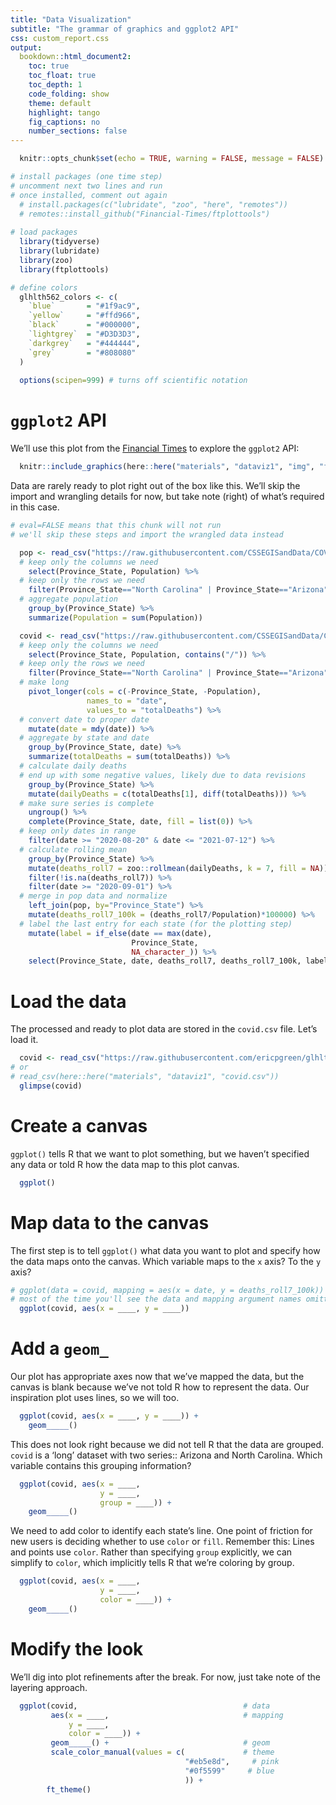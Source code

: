 ```yaml
---
title: "Data Visualization"
subtitle: "The grammar of graphics and ggplot2 API"
css: custom_report.css
output: 
  bookdown::html_document2:
    toc: true
    toc_float: true
    toc_depth: 1
    code_folding: show
    theme: default
    highlight: tango
    fig_captions: no
    number_sections: false
---
```


<!-- This is a comment in markdown. 

The top section is the YAML metadata. 

Below are code chunks interspersed with markdown prose.

We'll return to the structure of RMarkdown documents like this tomorrow.

For now, skip down to the `ggplot2` API heading.

-->

```r
  knitr::opts_chunk$set(echo = TRUE, warning = FALSE, message = FALSE)

# install packages (one time step)
# uncomment next two lines and run
# once installed, comment out again
  # install.packages(c("lubridate", "zoo", "here", "remotes"))
  # remotes::install_github("Financial-Times/ftplottools")
  
# load packages
  library(tidyverse)
  library(lubridate)
  library(zoo)
  library(ftplottools)
```

```r
# define colors
  glhlth562_colors <- c(
    `blue`       = "#1f9ac9",
    `yellow`     = "#ffd966",
    `black`      = "#000000",
    `lightgrey`  = "#D3D3D3",
    `darkgrey`   = "#444444",
    `grey`       = "#808080"
  )
  
  options(scipen=999) # turns off scientific notation
```

# `ggplot2` API
 
We'll use this plot from the [Financial Times](https://ig.ft.com/coronavirus-chart/) to explore the `ggplot2` API:

```r
  knitr::include_graphics(here::here("materials", "dataviz1", "img", "ft2.png"))
```

Data are rarely ready to plot right out of the box like this. We'll skip the import and wrangling details for now, but take note (right) of what's required in this case.

```r
# eval=FALSE means that this chunk will not run
# we'll skip these steps and import the wrangled data instead

  pop <- read_csv("https://raw.githubusercontent.com/CSSEGISandData/COVID-19/master/csse_covid_19_data/csse_covid_19_time_series/time_series_covid19_deaths_US.csv") %>%
  # keep only the columns we need
    select(Province_State, Population) %>%
  # keep only the rows we need
    filter(Province_State=="North Carolina" | Province_State=="Arizona") %>%
  # aggregate population
    group_by(Province_State) %>%
    summarize(Population = sum(Population)) 

  covid <- read_csv("https://raw.githubusercontent.com/CSSEGISandData/COVID-19/master/csse_covid_19_data/csse_covid_19_time_series/time_series_covid19_deaths_US.csv") %>%
  # keep only the columns we need
    select(Province_State, Population, contains("/")) %>%
  # keep only the rows we need
    filter(Province_State=="North Carolina" | Province_State=="Arizona") %>%
  # make long
    pivot_longer(cols = c(-Province_State, -Population),
                 names_to = "date",
                 values_to = "totalDeaths") %>%
  # convert date to proper date
    mutate(date = mdy(date)) %>%
  # aggregate by state and date
    group_by(Province_State, date) %>%
    summarize(totalDeaths = sum(totalDeaths)) %>%
  # calculate daily deaths
  # end up with some negative values, likely due to data revisions
    group_by(Province_State) %>%
    mutate(dailyDeaths = c(totalDeaths[1], diff(totalDeaths))) %>%
  # make sure series is complete
    ungroup() %>%
    complete(Province_State, date, fill = list(0)) %>%
  # keep only dates in range
    filter(date >= "2020-08-20" & date <= "2021-07-12") %>%
  # calculate rolling mean
    group_by(Province_State) %>%
    mutate(deaths_roll7 = zoo::rollmean(dailyDeaths, k = 7, fill = NA)) %>%
    filter(!is.na(deaths_roll7)) %>%
    filter(date >= "2020-09-01") %>%
  # merge in pop data and normalize
    left_join(pop, by="Province_State") %>%
    mutate(deaths_roll7_100k = (deaths_roll7/Population)*100000) %>%
  # label the last entry for each state (for the plotting step)
    mutate(label = if_else(date == max(date), 
                           Province_State, 
                           NA_character_)) %>%
    select(Province_State, date, deaths_roll7, deaths_roll7_100k, label)
```

# Load the data

The processed and ready to plot data are stored in the `covid.csv` file. Let's load it.

```r
  covid <- read_csv("https://raw.githubusercontent.com/ericpgreen/glhlth562/main/materials/dataviz1/covid.csv")
# or
# read_csv(here::here("materials", "dataviz1", "covid.csv"))
  glimpse(covid)
```

# Create a canvas

`ggplot()` tells R that we want to plot something, but we haven't specified any data or told R how the data map to this plot canvas.

```r
  ggplot()
```

# Map data to the canvas

The first step is to tell `ggplot()` what data you want to plot and specify how the data maps onto the canvas. Which variable maps to the `x` axis? To the `y` axis?

```r
# ggplot(data = covid, mapping = aes(x = date, y = deaths_roll7_100k))
# most of the time you'll see the data and mapping argument names omitted
  ggplot(covid, aes(x = ____, y = ____))
```

# Add a `geom_`

Our plot has appropriate axes now that we've mapped the data, but the canvas is blank because we've not told R how to represent the data. Our inspiration plot uses lines, so we will too.

```r
  ggplot(covid, aes(x = ____, y = ____)) +
    geom_____()
```

This does not look right because we did not tell R that the data are grouped. `covid` is a 'long' dataset with two series:: Arizona and North Carolina. Which variable contains this grouping information?

```r
  ggplot(covid, aes(x = ____, 
                    y = ____,
                    group = ____)) +
    geom_____()
```

We need to add color to identify each state's line. One point of friction for new users is deciding whether to use `color` or `fill`. Remember this: Lines and points use `color`. Rather than specifying `group` explicitly, we can simplify to `color`, which implicitly tells R that we're coloring by group.

```r
  ggplot(covid, aes(x = ____, 
                    y = ____,
                    color = ____)) +
    geom_____()
```

# Modify the look

We'll dig into plot refinements after the break. For now, just take note of the layering approach.

```r
  ggplot(covid,                                     # data
         aes(x = ____,                              # mapping
             y = ____,       
             color = ____)) +
         geom_____() +                              # geom
         scale_color_manual(values = c(             # theme
                                       "#eb5e8d",     # pink 
                                       "#0f5599"     # blue
                                       )) +
        ft_theme()    
```

